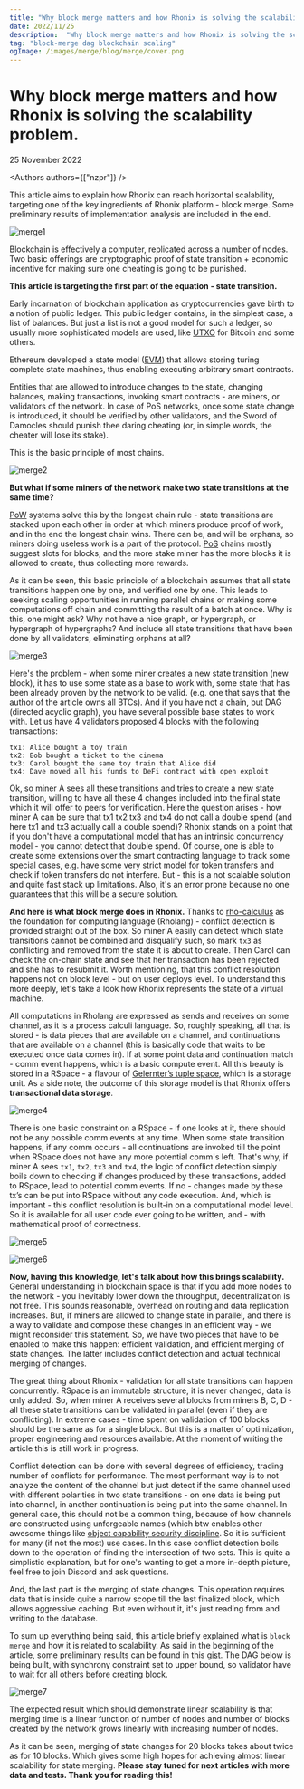 ```yaml
---
title: "Why block merge matters and how Rhonix is solving the scalability problem"
date: 2022/11/25
description:  "Why block merge matters and how Rhonix is solving the scalability problem"
tag: "block-merge dag blockchain scaling"
ogImage: /images/merge/blog/merge/cover.png
---
```


# Why block merge matters and how Rhonix is solving the scalability problem.


<Date>
  25 November 2022
</Date>

<Authors authors={["nzpr"]} />

This article aims to explain how Rhonix can reach horizontal scalability, targeting one of the key ingredients of Rhonix platform - block merge.
Some preliminary results of implementation analysis are included in the end.

![merge1](public/images/blog/merge/merge-1.png)

Blockchain is effectively a computer, replicated across a number of nodes.
Two basic offerings are cryptographic proof of state transition + economic incentive for making sure one cheating is going to be punished.

**This article is targeting the first part of the equation - state transition.**

Early incarnation of blockchain application as cryptocurrencies gave birth to a notion of public ledger. This public ledger contains, in the simplest case, a list of balances. But just a list is not a good model for such a ledger, so usually more sophisticated models are used, like [UTXO](https://en.wikipedia.org/wiki/Unspent_transaction_output) for Bitcoin and some others.

Ethereum developed a state model ([EVM](https://ethereum.org/en/developers/docs/evm/)) that allows storing turing complete state machines, thus enabling executing arbitrary smart contracts.

Entities that are allowed to introduce changes to the state, changing balances, making transactions, invoking smart contracts - are miners, or validators of the network.
In case of PoS networks, once some state change is introduced, it should be verified by other validators, and the Sword of Damocles should punish thee daring cheating (or, in simple words, the cheater will lose its stake).

This is the basic principle of most chains.

![merge2](public/images/blog/merge/merge-2.png)

**But what if some miners of the network make two state transitions at the same time?**

[PoW](https://en.wikipedia.org/wiki/Proof_of_work) systems solve this by the longest chain rule - state transitions are stacked upon each other in order at which miners produce proof of work, and in the end the longest chain wins. There can be, and will be orphans, so miners doing useless work is a part of the protocol. [PoS](https://en.wikipedia.org/wiki/Proof_of_stake) chains mostly suggest slots for blocks, and the more stake miner has the more blocks it is allowed to create, thus collecting more rewards.

As it can be seen, this basic principle of a blockchain assumes that all state transitions happen one by one, and verified one by one. This leads to seeking scaling opportunities in running parallel chains or making some computations off chain and committing the result of a batch at once.
Why is this, one might ask? Why not have a nice graph, or hypergraph, or hypergraph of hypergraphs? And include all state transitions that have been done by all validators, eliminating orphans at all?

![merge3](public/images/blog/merge/merge-3.png)

Here's the problem - when some miner creates a new state transition (new block), it has to use some state as a base to work with, some state that has been already proven by the network to be valid. (e.g. one that says that the author of the article owns all BTCs). And if you have not a chain, but DAG (directed acyclic graph), you have several possible base states to work with. Let us have 4 validators proposed 4 blocks with the following transactions:

`tx1: Alice bought a toy train`<br/>
`tx2: Bob bought a ticket to the cinema`<br/>
`tx3: Carol bought the same toy train that Alice did`<br/>
`tx4: Dave moved all his funds to DeFi contract with open exploit`

Ok, so miner A sees all these transitions and tries to create a new state transition, willing to have all these 4 changes included into the final state which it will offer to peers for verification.
Here the question arises - how miner A can be sure that tx1 tx2 tx3 and tx4 do not call a double spend (and here tx1 and tx3 actually call a double spend)? Rhonix stands on a point that if you don't have a computational model that has an intrinsic concurrency model - you cannot detect that double spend. Of course, one is able to create some extensions over the smart contracting language to track some special cases, e.g. have some very strict model for token transfers and check if token transfers do not interfere. But - this is a not scalable solution and quite fast stack up limitations. Also, it's an error prone because no one guarantees that this will be a secure solution.

**And here is what block merge does in Rhonix.** Thanks to [rho-calculus](https://en.wikipedia.org/wiki/Rho_calculus) as the foundation for computing language (Rholang) - conflict detection is provided straight out of the box. So miner A easily can detect which state transitions cannot be combined and disqualify such, so mark `tx3` as conflicting and removed from the state it is about to create. Then Carol can check the on-chain state and see that her transaction has been rejected and she has to resubmit it. Worth mentioning, that this conflict resolution happens not on block level - but on user deploys level. To understand this more deeply, let's take a look how Rhonix represents the state of a virtual machine.

All computations in Rholang are expressed as sends and receives on some channel, as it is a process calculi language. So, roughly speaking, all that is stored - is data pieces that are available on a channel, and continuations that are available on a channel (this is basically code that waits to be executed once data comes in). If at some point data and continuation match - comm event happens, which is a basic compute event. All this beauty is stored in a RSpace - a flavour of [Gelernter’s tuple space](https://en.wikipedia.org/wiki/Tuple_space), which is a storage unit. As a side note, the outcome of this storage model is that Rhonix offers **transactional data storage**.

![merge4](public/images/blog/merge/merge-4.png)

There is one basic constraint on a RSpace - if one looks at it, there should not be any possible comm events at any time. When some state transition happens, if any comm occurs - all continuations are invoked till the point when RSpace does not have any more potential comm's left. That's why, if miner A sees `tx1`, `tx2`, `tx3` and `tx4`, the logic of conflict detection simply boils down to checking if changes produced by these transactions, added to RSpace, lead to potential comm events. If no - changes made by these tx’s can be put into RSpace without any code execution. And, which is important - this conflict resolution is built-in on a computational model level. So it is available for all user code ever going to be written, and - with mathematical proof of correctness.

![merge5](public/images/blog/merge/merge-5.png)

![merge6](public/images/blog/merge/merge-6.png)

**Now, having this knowledge, let's talk about how this brings scalability.**
General understanding in blockchain space is that if you add more nodes to the network - you inevitably lower down the throughput, decentralization is not free.
This sounds reasonable, overhead on routing and data replication increases. But, if miners are allowed to change state in parallel, and there is a way to validate and compose these changes in an efficient way - we might reconsider this statement. So, we have two pieces that have to be enabled to make this happen: efficient validation, and efficient merging of state changes. The latter includes conflict detection and actual technical merging of changes.

The great thing about Rhonix - validation for all state transitions can happen concurrently. RSpace is an immutable structure, it is never changed, data is only added. So, when miner A receives several blocks from miners B, C, D - all these state transitions can be validated in parallel (even if they are conflicting). In extreme cases - time spent on validation of 100 blocks should be the same as for a single block. But this is a matter of optimization, proper engineering and resources available. At the moment of writing the article this is still work in progress.

Conflict detection can be done with several degrees of efficiency, trading number of conflicts for performance. The most performant way is to not analyze the content of the channel but just detect if the same channel used with different polarities in two state transitions - on one data is being put into channel, in another continuation is being put into the same channel. In general case, this should not be a common thing, because of how channels are constructed using unforgeable names (which btw enables other awesome things like [object capability security discipline](https://en.wikipedia.org/wiki/Object-capability_model). So it is sufficient for many (if not the most) use cases. In this case conflict detection boils down to the operation of finding the intersection of two sets. This is quite a simplistic explanation, but for one's wanting to get a more in-depth picture, feel free to join Discord and ask questions.

And, the last part is the merging of state changes. This operation requires data that is inside quite a narrow scope till the last finalized block, which allows aggressive caching. But even without it, it's just reading from and writing to the database.

To sum up everything being said, this article briefly explained what is `block merge` and how it is related to scalability.
As said in the beginning of the article, some preliminary results can be found in this [gist](https://gist.github.com/nzpr/2465db5210c817324ab7ab4f01e23f38).
The DAG below is being built, with synchrony constraint set to upper bound, so validator have to wait for all others before creating block.

![merge7](public/images/blog/merge/merge-7.png)

The expected result which should demonstrate linear scalability is that merging time is a linear function of number of nodes and number of blocks created by the network grows linearly with increasing number of nodes.

As it can be seen, merging of state changes for 20 blocks takes about twice as for 10 blocks. Which gives some high hopes for achieving almost linear scalability for state merging.
**Please stay tuned for next articles with more data and tests. Thank you for reading this!**
